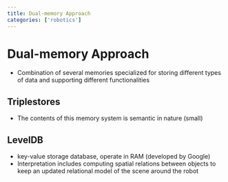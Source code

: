 ```yaml
---
title: Dual-memory Approach
categories: ['robotics']
---
```


# Dual-memory Approach
- Combination of several memories specialized for storing different types of data and supporting different functionalities

## Triplestores
- The contents of this memory system is semantic in nature (small)

## LevelDB
- key-value storage database, operate in RAM (developed by Google)
- Interpretation includes computing spatial relations between objects to keep an updated relational model of the scene around the robot



